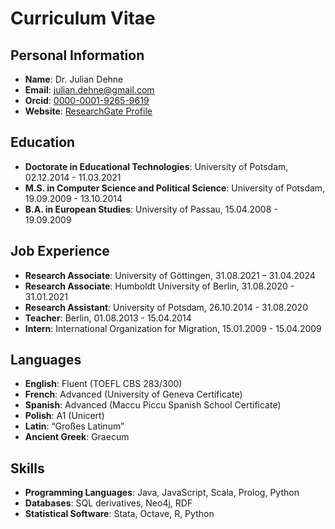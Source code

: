 # Curriculum Vitae

## Personal Information
- **Name**: Dr. Julian Dehne
- **Email**: [julian.dehne@gmail.com](mailto:julian.dehne@gmail.com)
- **Orcid**: [0000-0001-9265-9619](https://orcid.org/0000-0001-9265-9619)
- **Website**: [ResearchGate Profile](https://www.researchgate.net/profile/Julian-Dehne)

## Education
- **Doctorate in Educational Technologies**: University of Potsdam, 02.12.2014 - 11.03.2021
- **M.S. in Computer Science and Political Science**: University of Potsdam, 19.09.2009 - 13.10.2014
- **B.A. in European Studies**: University of Passau, 15.04.2008 - 19.09.2009

## Job Experience
- **Research Associate**: University of Göttingen, 31.08.2021 – 31.04.2024
- **Research Associate**: Humboldt University of Berlin, 31.08.2020 - 31.01.2021
- **Research Assistant**: University of Potsdam, 26.10.2014 - 31.08.2020
- **Teacher**: Berlin, 01.08.2013 - 15.04.2014
- **Intern**: International Organization for Migration, 15.01.2009 - 15.04.2009

## Languages
- **English**: Fluent (TOEFL CBS 283/300)
- **French**: Advanced (University of Geneva Certificate)
- **Spanish**: Advanced (Maccu Piccu Spanish School Certificate)
- **Polish**: A1 (Unicert)
- **Latin**: “Großes Latinum”
- **Ancient Greek**: Graecum

## Skills
- **Programming Languages**: Java, JavaScript, Scala, Prolog, Python
- **Databases**: SQL derivatives, Neo4j, RDF
- **Statistical Software**: Stata, Octave, R, Python
